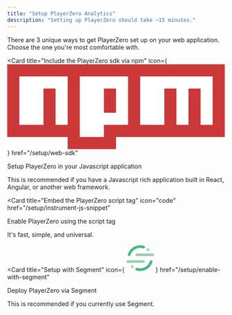 ```yaml
---
title: "Setup PlayerZero Analytics"
description: "Setting up PlayerZero should take ~15 minutes."
---
```


There are 3 unique ways to get PlayerZero set up on your web application. Choose the one you're most comfortable with.

<Card
  title="Include the PlayerZero sdk via npm"
  icon={
    <svg
      className="h-6 w-10"
      version="1.1"
      xmlns="http://www.w3.org/2000/svg"
      x="0px"
      y="0px"
      width="540px"
      height="210px"
      viewBox="0 0 18 7"
    >
      <path
        fill="#CB3837"
        d="M0,0h18v6H9v1H5V6H0V0z M1,5h2V2h1v3h1V1H1V5z M6,1v5h2V5h2V1H6z M8,2h1v2H8V2z M11,1v4h2V2h1v3h1V2h1v3h1V1H11z"
      />
      <polygon fill="#FFFFFF" points="1,5 3,5 3,2 4,2 4,5 5,5 5,1 1,1 " />
      <path fill="#FFFFFF" d="M6,1v5h2V5h2V1H6z M9,4H8V2h1V4z" />
      <polygon
        fill="#FFFFFF"
        points="11,1 11,5 13,5 13,2 14,2 14,5 15,5 15,2 16,2 16,5 17,5 17,1 "
      />
    </svg>
  }
  href="/setup/web-sdk"
>
  Setup PlayerZero in your Javascript application
</Card>

This is recommended if you have a Javascript rich application built in React, Angular, or another web framework.

<Card
  title="Embed the PlayerZero script tag"
  icon="code"
  href="/setup/instrument-js-snippet"
>
  Enable PlayerZero using the script tag
</Card>

It's fast, simple, and universal.

<Card
  title="Setup with Segment"
  icon={
    <svg
      className="h-6 w-6"
      xmlns="http://www.w3.org/2000/svg"
      width="64"
      height="64"
      viewBox="0 0 64 64"
    >
      <g transform="matrix(.768307 0 0 .768307 0 2.304922)">
        <path
          d="M51.9 52.8H4c-2.2 0-4-1.8-4-4s1.8-4 4-4h47.9c2.2 0 4 1.8 4 4s-1.8 4-4 4z"
          fill="#99cfac"
        />
        <path
          d="M41.7 77.3c-3.9 0-7.8-.6-11.5-1.7-2.1-.7-3.3-2.9-2.6-5s2.9-3.3 5-2.6c2.9.9 6 1.4 9.1 1.4 13.6 0 25.4-8.7 29.3-21.7.6-2.1 2.9-3.3 5-2.7s3.3 2.9 2.7 5c-5.1 16.3-19.9 27.3-37 27.3z"
          fill="#49b881"
        />
        <path
          d="M79.3 32.5H31.4c-2.2 0-4-1.8-4-4s1.8-4 4-4h47.9c2.2 0 4 1.8 4 4s-1.8 4-4 4z"
          fill="#99cfac"
        />
        <path
          d="M8.5 32.5c-.4 0-.8-.1-1.2-.2-2.1-.6-3.3-2.9-2.7-5C9.7 11 24.5 0 41.7 0c3.9 0 7.8.6 11.5 1.7 2.1.7 3.3 2.9 2.6 5s-2.9 3.3-5 2.6c-2.9-.9-6-1.4-9.1-1.4-13.6 0-25.4 8.7-29.3 21.7-.6 1.8-2.2 2.9-3.9 2.9z"
          fill="#49b881"
        />
        <g fill="#99cfac">
          <circle r="4" cy="13.3" cx="65.4" />
          <circle r="4" cy="64.1" cx="17.9" />
        </g>
      </g>
    </svg>
  }
  href="/setup/enable-with-segment"
>
  Deploy PlayerZero via Segment
</Card>

This is recommended if you currently use Segment.
